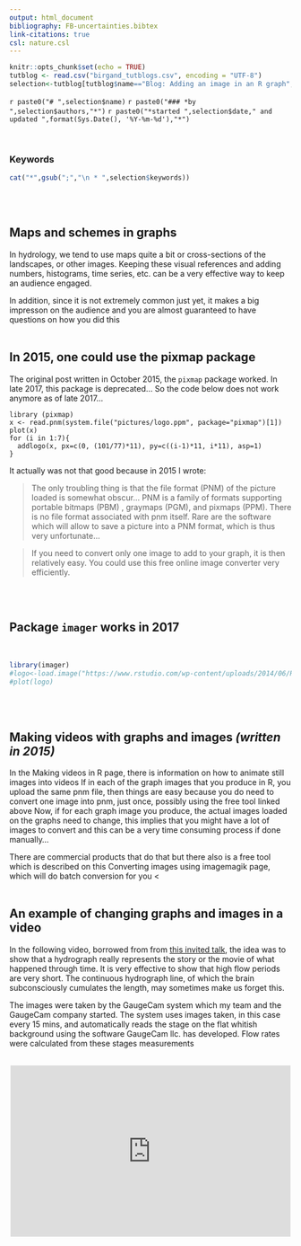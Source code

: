 ```yaml
---
output: html_document
bibliography: FB-uncertainties.bibtex
link-citations: true
csl: nature.csl
---
```



```r
knitr::opts_chunk$set(echo = TRUE)
tutblog <- read.csv("birgand_tutblogs.csv", encoding = "UTF-8")
selection<-tutblog[tutblog$name=="Blog: Adding an image in an R graph",]
```
`r paste0("# ",selection$name)`
`r paste0("### *by ",selection$authors,"*")`
`r paste0("*started ",selection$date," and updated ",format(Sys.Date(), '%Y-%m-%d'),"*")`

<br/>

### Keywords
```r
cat("*",gsub(";","\n * ",selection$keywords))
```
<br/><br/>

## Maps and schemes in graphs

In hydrology, we tend to use maps quite a bit or cross-sections of the landscapes, or other images. Keeping these visual references and adding numbers, histograms, time series, etc. can be a very effective way to keep an audience engaged.

In addition, since it is not extremely common just yet, it makes a big impresson on the audience and you are almost guaranteed to have questions on how you did this
<br/><br/>

## In 2015, one could use the pixmap package

The original post written in October 2015, the `pixmap` package worked.  In late 2017, this package is deprecated... So the code below does not work anymore as of late 2017...

```
library (pixmap)
x <- read.pnm(system.file("pictures/logo.ppm", package="pixmap")[1])
plot(x)
for (i in 1:7){
  addlogo(x, px=c(0, (101/77)*11), py=c((i-1)*11, i*11), asp=1)
}
```

It actually was not that good because in 2015 I wrote:

>The only troubling thing is that the file format (PNM) of the picture loaded is somewhat obscur...
PNM is a family of formats supporting portable bitmaps (PBM) , graymaps (PGM), and pixmaps (PPM). There is no file format associated with pnm itself. Rare are the software which will allow to save a picture into a PNM format, which is thus very unfortunate...

>If you need to convert only one image to add to your graph, it is then relatively easy. You could use this free online image converter very efficiently.

<br/><br/>

## Package `imager` works in 2017
<br/>

```r
library(imager)
#logo<-load.image("https://www.rstudio.com/wp-content/uploads/2014/06/RStudio-Ball.png")
#plot(logo)
```
<br/><br/>

## Making videos with graphs and images *(written in 2015)*

In the Making videos in R page, there is information on how to animate still images into videos
If in each of the graph images that you produce in R, you upload the same pnm file, then things are easy because you do need to convert one image into pnm, just once, possibly using the free tool linked above
Now, if for each graph image you produce, the actual images loaded on the graphs need to change, this implies that you might have a lot of images to convert and this can be a very time consuming process if done manually...

There are commercial products that do that but there also is a free tool which is described on this Converting images using imagemagik page, which will do batch conversion for you
<<br/><br/>

## An example of changing graphs and images in a video

In the following video, borrowed from from [this invited talk](presentations_pdf/Birgand_WQ_ASABE_2014.pdf), the idea was to show that a hydrograph really represents the story or the movie of what happened through time. It is very effective to show that high flow periods are very short. The continuous hydrograph line, of which the brain subconsciously cumulates the length, may sometimes make us forget this.

The images were taken by the GaugeCam system which my team and the GaugeCam company started. The system uses images taken, in this case every 15 mins, and automatically reads the stage on the flat whitish background using the software GaugeCam llc. has developed. Flow rates were calculated from these stages measurements
<br/><br/>

<center><iframe width="500" height="305" src="https://www.youtube.com/embed/uUG_QScHFwQ" frameborder="0" allowfullscreen></iframe></center>
